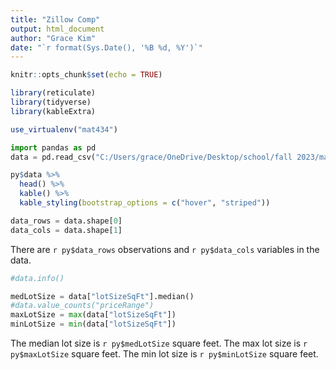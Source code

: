 ```yaml
---
title: "Zillow Comp"
output: html_document
author: "Grace Kim"
date: "`r format(Sys.Date(), '%B %d, %Y')`"
---
```


```r
knitr::opts_chunk$set(echo = TRUE)

library(reticulate)
library(tidyverse)
library(kableExtra)

use_virtualenv("mat434")

```


```python

import pandas as pd
data = pd.read_csv("C:/Users/grace/OneDrive/Desktop/school/fall 2023/mat434/data.csv.zip")

```


```r
py$data %>%
  head() %>%
  kable() %>%
  kable_styling(bootstrap_options = c("hover", "striped"))
```




```python

data_rows = data.shape[0]
data_cols = data.shape[1]

```

There are `r py$data_rows` observations and `r py$data_cols` variables in the data.

```python

#data.info()

medLotSize = data["lotSizeSqFt"].median()
#data.value_counts("priceRange")
maxLotSize = max(data["lotSizeSqFt"])
minLotSize = min(data["lotSizeSqFt"])

```

The median lot size is `r py$medLotSize` square feet.
The max lot size is `r py$maxLotSize` square feet.
The min lot size is `r py$minLotSize` square feet.




